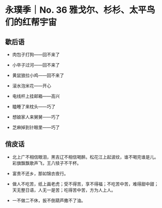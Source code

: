 # 永璞季｜No. 36 雅戈尔、杉杉、太平鸟们的红帮宇宙

## 歇后语

- 肉包子打狗——回不来了

- 小卒子过河——回不来了

- 黄鼠狼拉小鸡——回不来了

- 滚水泡米花——开心

- 电线杆上挂邮箱——高兴

- 瞌睡了来枕头——巧了

- 想娘家人来舅舅——巧了

- 芝麻掉到针眼里——巧了

## 俏皮话

- 北上广不相信眼泪，黑吉辽不相信喝醉。松花江上起波纹，谁不喝完谁是儿。彩旗飘飘歌声飞，王八犊子不干杯。

- 富贵不还乡，那如锦衣夜行。

- 做人不吃苦，纸上画老虎；受不得苦，享不得福；不吃苦中苦，难得甜中甜；天无整日语，人无一是苦；吃得苦中苦，方为人上人。

- 一不做二不休，扳不倒葫芦撒不了油。

